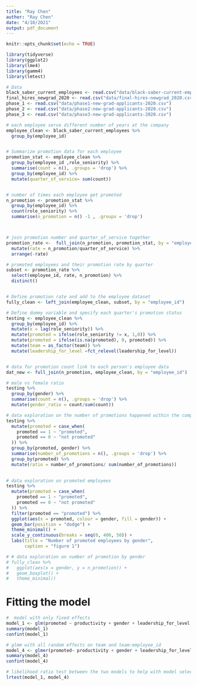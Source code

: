 ```yaml
---
title: "Ray Chen"
author: "Ray Chen"
date: "4/10/2021"
output: pdf_document
---
```

```r
knitr::opts_chunk$set(echo = TRUE)
```


```r
library(tidyverse)
library(ggplot2)
library(lme4)
library(gamm4)
library(lmtest)
```

```r
# Data
black_saber_current_employees <- read.csv("data/black-saber-current-employees.csv")
final_hires_newgrad_2020 <- read.csv("data/final-hires-newgrad_2020.csv")
phase_1 <- read.csv("data/phase1-new-grad-applicants-2020.csv")
phase_2 <- read.csv("data/phase2-new-grad-applicants-2020.csv")
phase_3 <- read.csv("data/phase3-new-grad-applicants-2020.csv")
```



```r
# each employee serve different number of years at the company
employee_clean <- black_saber_current_employees %>% 
  group_by(employee_id) 


# Summarize promotion data for each employee
promotion_stat <- employee_clean %>% 
  group_by(employee_id ,role_seniority) %>% 
  summarise(count = n(), .groups = 'drop') %>% 
  group_by(employee_id) %>% 
  mutate(quarter_of_service= sum(count)) 


# number of times each employee get promoted 
n_promotion <- promotion_stat %>% 
  group_by(employee_id) %>% 
  count(role_seniority) %>% 
  summarise(n_promotion = n() -1 , .groups = 'drop') 



# join promotion number and quarter_of_service together 
promotion_rate <-  full_join(n_promotion, promotion_stat, by = "employee_id") %>% 
  mutate(rate = n_promotion/quarter_of_service) %>% 
  arrange(-rate)

# promoted employees and their promotion rate by quarter
subset <- promotion_rate %>% 
  select(employee_id, rate, n_promotion) %>% 
  distinct()


# Define promotion rate and add to the employee dataset
fully_clean <- left_join(employee_clean, subset, by = "employee_id")

```




```r
# Define dummy variable and specify each quarter's promotion status
testing <- employee_clean %>% 
  group_by(employee_id) %>% 
  mutate(x = lag(role_seniority)) %>% 
  mutate(promoted = ifelse(role_seniority != x, 1,0)) %>% 
  mutate(promoted = ifelse(is.na(promoted), 0, promoted)) %>% 
  mutate(team = as_factor(team)) %>% 
  mutate(leadership_for_level =fct_relevel(leadership_for_level))


# data for promotion count link to each person's employee data
dat_new <- full_join(n_promotion, employee_clean, by = "employee_id") 


```

```r
# male vs female ratio
testing %>% 
  group_by(gender) %>% 
  summarise(count = n(), .groups = 'drop') %>% 
  mutate(gender_ratio = count/sum(count))

# data exploration on the number of promotions happened within the company 
testing %>% 
  mutate(promoted = case_when(
    promoted == 1 ~ "promoted",
    promoted == 0 ~ "not promoted"
  )) %>% 
  group_by(promoted, gender) %>% 
  summarise(number_of_promotions = n(), .groups = 'drop') %>% 
  group_by(promoted) %>% 
  mutate(ratio = number_of_promotions/ sum(number_of_promotions))
  

# data exploration on promoted employees
testing %>% 
  mutate(promoted = case_when(
    promoted == 1 ~ "promoted",
    promoted == 0 ~ "not promoted"
  )) %>% 
  filter(promoted == "promoted") %>% 
  ggplot(aes(x = promoted, colour = gender, fill = gender)) + 
  geom_bar(position = "dodge") + 
  theme_minimal() +
  scale_y_continuous(breaks = seq(0, 400, 50)) + 
  labs(title = "Number of promoted employees by gender",
       caption = "figure 1")

# # data exploration on number of promotion by gender 
# fully_clean %>% 
#   ggplot(aes(x = gender, y = n_promotion)) + 
#   geom_boxplot() + 
#   theme_minimal()

```




# Fitting the model
```r
#  model with only fixed effects 
model_1 <- glm(promoted ~ productivity + gender + leadership_for_level, data = testing, family = binomial(link = "logit"))
summary(model_1)
confint(model_1)

# glmm with all random effects on team and team:employee_id
model_4 <- glmer(promoted~ productivity + gender + leadership_for_level + (1|team) + (1|team:employee_id), nAGQ = 0, family = binomial, data = testing)
summary(model_4)
confint(model_4)

# likelihood ratio test between the two models to help with model selection
lrtest(model_1, model_4)
```



